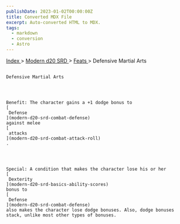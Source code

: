 ```yaml
---
publishDate: 2023-01-02T00:00:00Z
title: Converted MDX File
excerpt: Auto-converted HTML to MDX.
tags:
  - markdown
  - conversion
  - Astro
---
```







[
      Index
     ](-index)
     >
     [
      Modern d20 SRD
     ](modern-d20-srd-index)
     >
     [
      Feats
     ](modern-d20-srd-feats-index)
     > Defensive Martial Arts
    




## 
    Defensive Martial Arts
   



    Benefit: The character gains a +1 dodge bonus to
    [
     Defense
    ](modern-d20-srd-combat-defense)
    against melee
    [
     attacks
    ](modern-d20-srd-combat-attack-roll)
    .
   



    Special: A condition that makes the character lose his or her
    [
     Dexterity
    ](modern-d20-srd-basics-ability-scores)
    bonus to
    [
     Defense
    ](modern-d20-srd-combat-defense)
    also makes the character lose dodge bonuses. Also, dodge bonuses stack, unlike most other types of bonuses.
   





